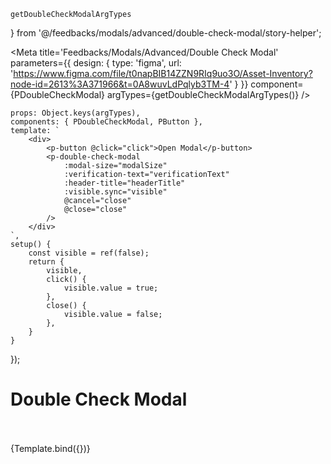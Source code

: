     getDoubleCheckModalArgTypes
} from '@/feedbacks/modals/advanced/double-check-modal/story-helper';


<Meta title='Feedbacks/Modals/Advanced/Double Check Modal' parameters={{
    design: {
        type: 'figma',
        url: 'https://www.figma.com/file/t0napBIB14ZZN9RIq9uo3O/Asset-Inventory?node-id=2613%3A371966&t=0A8wuvLdPqlyb3TM-4'
    }
}} component={PDoubleCheckModal} argTypes={getDoubleCheckModalArgTypes()}
/>

    props: Object.keys(argTypes),
    components: { PDoubleCheckModal, PButton },
    template: `
        <div>
            <p-button @click="click">Open Modal</p-button>
            <p-double-check-modal
                :modal-size="modalSize"
                :verification-text="verificationText"
                :header-title="headerTitle"
                :visible.sync="visible"
                @cancel="close"
                @close="close"
            />
        </div>
    `,
    setup() {
        const visible = ref(false);
        return {
            visible,
            click() {
                visible.value = true;
            },
            close() {
                visible.value = false;
            },
        }
    }
});


# Double Check Modal

<br/>
<br/>

<Canvas>
    <Story name="Playground">
        {Template.bind({})}
    </Story>
</Canvas>

<ArgsTable story="Playground"/>
